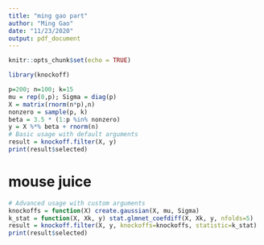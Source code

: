 ```yaml
---
title: "ming gao part"
author: "Ming Gao"
date: "11/23/2020"
output: pdf_document
---
```


```r
knitr::opts_chunk$set(echo = TRUE)
```

```r
library(knockoff)
```

```r
p=200; n=100; k=15
mu = rep(0,p); Sigma = diag(p)
X = matrix(rnorm(n*p),n)
nonzero = sample(p, k)
beta = 3.5 * (1:p %in% nonzero)
y = X %*% beta + rnorm(n)
# Basic usage with default arguments
result = knockoff.filter(X, y)
print(result$selected)
```

# mouse juice
```r
# Advanced usage with custom arguments
knockoffs = function(X) create.gaussian(X, mu, Sigma)
k_stat = function(X, Xk, y) stat.glmnet_coefdiff(X, Xk, y, nfolds=5)
result = knockoff.filter(X, y, knockoffs=knockoffs, statistic=k_stat)
print(result$selected)
```

